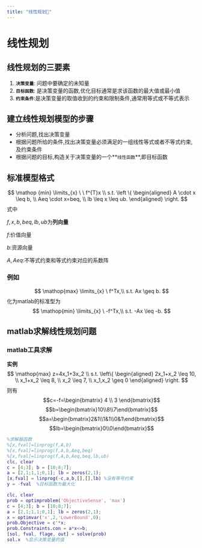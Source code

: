 ```yaml
---
title: "线性规划🧩"
---
```


# 线性规划
## 线性规划的三要素
1. **`决策变量`**: 问题中要确定的未知量
2. **`目标函数`**: 是决策变量的函数,优化目标通常是求该函数的最大值或最小值
3. **`约束条件`**:是决策变量的取值收到的约束和限制条件,通常用等式或不等式表示
## 建立线性规划模型的步骤
- 分析问题,找出决策变量
- 根据问题所给的条件,找出决策变量必须满足的一组线性等式或者不等式约束,及约束条件
- 根据问题的目标,构造关于决策变量的一个**`线性函数`**,即目标函数

## 标准模型格式

$$
\mathop {min} \limits_{x} \ \  f^{T}x \\
s.t. \left \{
\begin{aligned}
A \cdot x \leq b, \\
Aeq \cdot x=beq, \\
lb \leq x \leq ub.
\end{aligned}
\right.
$$
式中

$f,x,b,beq,lb,ub$为**列向量**

$f$:价值向量

$b$:资源向量

$A,Aeq$:不等式约束和等式约束对应的系数阵

### 例如

$$
\mathop{max} \limits_{x} \ f^Tx,\\
s.t. Ax \geq b.
$$
化为matlab的标准型为
$$
\mathop{min} \limits_{x} \ -f^Tx,\\
s.t. -Ax \leq -b.
$$
## matlab求解线性规划问题
### matlab工具求解
**实例**
$$
\mathop{max}  z=4x_1+3x_2 \\
s.t. \left\{
    \begin{aligned}
    2x_1+x_2 \leq 10, \\
    x_1+x_2 \leq 8, \\
    x_2 \leq 7, \\
    x_1,x_2 \geq 0
    \end{aligned}
    \right.
$$
则有
$$c=-f=\begin{bmatrix} 4 \\ 3 \end{bmatrix}$$
$$b=\begin{bmatrix}10\\8\\7\end{bmatrix}$$
$$a=\begin{bmatrix}2&1\\1&1\\0&1\end{bmatrix}$$
$$lb=\begin{bmatrix}0\\0\end{bmatrix}$$

<Tabs className="unique-tabs">
<TabItem value="matlab1" label="基于求解器">

```matlab
%求解器函数
%[x,fval]=linprog(f,A,b)
%[x,fval]=linprog(f,A,b,Aeq,beq)
%[x,fval]=linprog(f,A,b,Aeq,beq,lb,ub)
clc, clear
c = [4;3]; b = [10;8;7];
a = [2,1;1,1;0,1]; lb = zeros(2,1);
[x,fval] = linprog(-c,a,b,[],[],lb) %没有等号约束
y = -fval  %目标函数为最大化
```
</TabItem>
<TabItem value="matlab2" label="基于问题">

```matlab
clc, clear
prob = optimproblem('ObjectiveSense', 'max')
c = [4;3]; b = [10;8;7];
a = [2,1;1,1;0,1]; lb = zeros(2,1);
x = optimvar('x',2,'LowerBound',0);
prob.Objective = c'*x;
prob.Constraints.con = a*x<=b;
[sol, fval, flage, out] = solve(prob)
sol.x  %显示决策变量的值
```
</TabItem>
</Tabs>